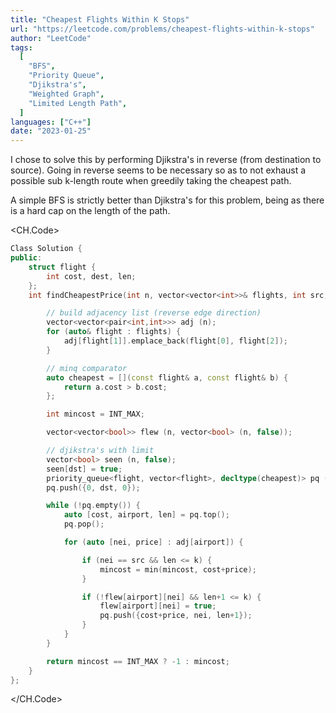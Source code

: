 ```yaml
---
title: "Cheapest Flights Within K Stops"
url: "https://leetcode.com/problems/cheapest-flights-within-k-stops"
author: "LeetCode"
tags:
  [
    "BFS",
    "Priority Queue",
    "Djikstra's",
    "Weighted Graph",
    "Limited Length Path",
  ]
languages: ["C++"]
date: "2023-01-25"
---
```


I chose to solve this by performing Djikstra's in reverse (from destination to source).
Going in reverse seems to be necessary so as to not exhaust a possible sub k-length route
when greedily taking the cheapest path.

A simple BFS is strictly better than Djikstra's for this problem, being as there is a hard cap on the length of the path.

<CH.Code>

```cpp flights.cpp
Class Solution {
public:
    struct flight {
        int cost, dest, len;
    };
    int findCheapestPrice(int n, vector<vector<int>>& flights, int src, int dst, int k) {

        // build adjacency list (reverse edge direction)
        vector<vector<pair<int,int>>> adj (n);
        for (auto& flight : flights) {
            adj[flight[1]].emplace_back(flight[0], flight[2]);
        }

        // minq comparator
        auto cheapest = [](const flight& a, const flight& b) {
            return a.cost > b.cost;
        };

        int mincost = INT_MAX;

        vector<vector<bool>> flew (n, vector<bool> (n, false));

        // djikstra's with limit
        vector<bool> seen (n, false);
        seen[dst] = true;
        priority_queue<flight, vector<flight>, decltype(cheapest)> pq (cheapest);
        pq.push({0, dst, 0});

        while (!pq.empty()) {
            auto [cost, airport, len] = pq.top();
            pq.pop();

            for (auto [nei, price] : adj[airport]) {

                if (nei == src && len <= k) {
                    mincost = min(mincost, cost+price);
                }

                if (!flew[airport][nei] && len+1 <= k) {
                    flew[airport][nei] = true;
                    pq.push({cost+price, nei, len+1});
                }
            }
        }

        return mincost == INT_MAX ? -1 : mincost;
    }
};
```

</CH.Code>
